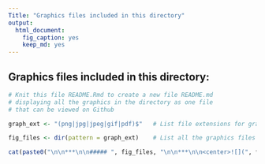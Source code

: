 ```yaml
---
Title: "Graphics files included in this directory"
output:
  html_document:
    fig_caption: yes
    keep_md: yes
---
```


## Graphics files included in this directory:

```r
# Knit this file README.Rmd to create a new file README.md
# displaying all the graphics in the directory as one file
# that can be viewed on Github

graph_ext <- "(png|jpg|jpeg|gif|pdf)$"   # List file extensions for graphic images

fig_files <- dir(pattern = graph_ext)    # List all the graphics files

cat(paste0("\n\n***\n\n##### ", fig_files, "\n\n***\n\n<center>![](", fig_files, ")</center>\n\n***\n\n"))
```
